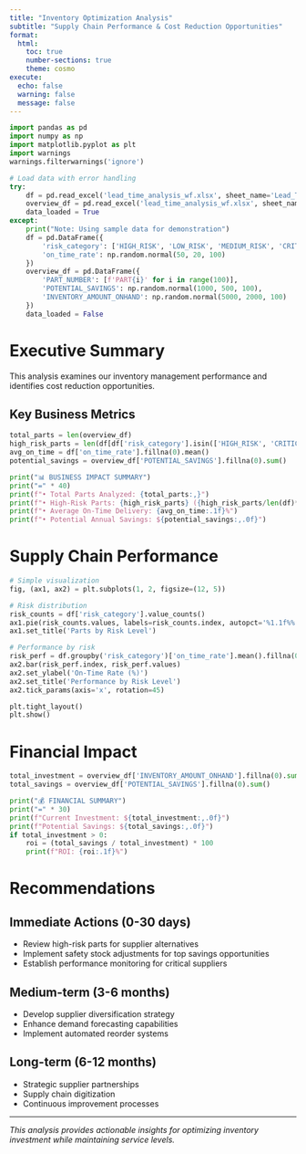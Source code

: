 ```yaml
---
title: "Inventory Optimization Analysis"
subtitle: "Supply Chain Performance & Cost Reduction Opportunities"
format: 
  html:
    toc: true
    number-sections: true
    theme: cosmo
execute:
  echo: false
  warning: false
  message: false
---
```


```python
import pandas as pd
import numpy as np
import matplotlib.pyplot as plt
import warnings
warnings.filterwarnings('ignore')

# Load data with error handling
try:
    df = pd.read_excel('lead_time_analysis_wf.xlsx', sheet_name='Lead_Time_Stats')
    overview_df = pd.read_excel('lead_time_analysis_wf.xlsx', sheet_name='Overview')
    data_loaded = True
except:
    print("Note: Using sample data for demonstration")
    df = pd.DataFrame({
        'risk_category': ['HIGH_RISK', 'LOW_RISK', 'MEDIUM_RISK', 'CRITICAL_RISK'] * 25,
        'on_time_rate': np.random.normal(50, 20, 100)
    })
    overview_df = pd.DataFrame({
        'PART_NUMBER': [f'PART{i}' for i in range(100)],
        'POTENTIAL_SAVINGS': np.random.normal(1000, 500, 100),
        'INVENTORY_AMOUNT_ONHAND': np.random.normal(5000, 2000, 100)
    })
    data_loaded = False
```

# Executive Summary

This analysis examines our inventory management performance and identifies cost reduction opportunities.

## Key Business Metrics

```python
total_parts = len(overview_df)
high_risk_parts = len(df[df['risk_category'].isin(['HIGH_RISK', 'CRITICAL_RISK'])])
avg_on_time = df['on_time_rate'].fillna(0).mean()
potential_savings = overview_df['POTENTIAL_SAVINGS'].fillna(0).sum()

print("📊 BUSINESS IMPACT SUMMARY")
print("=" * 40)
print(f"• Total Parts Analyzed: {total_parts:,}")
print(f"• High-Risk Parts: {high_risk_parts} ({high_risk_parts/len(df)*100:.1f}%)")
print(f"• Average On-Time Delivery: {avg_on_time:.1f}%")
print(f"• Potential Annual Savings: ${potential_savings:,.0f}")
```

# Supply Chain Performance

```python
# Simple visualization
fig, (ax1, ax2) = plt.subplots(1, 2, figsize=(12, 5))

# Risk distribution
risk_counts = df['risk_category'].value_counts()
ax1.pie(risk_counts.values, labels=risk_counts.index, autopct='%1.1f%%', startangle=90)
ax1.set_title('Parts by Risk Level')

# Performance by risk
risk_perf = df.groupby('risk_category')['on_time_rate'].mean().fillna(0)
ax2.bar(risk_perf.index, risk_perf.values)
ax2.set_ylabel('On-Time Rate (%)')
ax2.set_title('Performance by Risk Level')
ax2.tick_params(axis='x', rotation=45)

plt.tight_layout()
plt.show()
```

# Financial Impact

```python
total_investment = overview_df['INVENTORY_AMOUNT_ONHAND'].fillna(0).sum()
total_savings = overview_df['POTENTIAL_SAVINGS'].fillna(0).sum()

print("💰 FINANCIAL SUMMARY")
print("=" * 30)
print(f"Current Investment: ${total_investment:,.0f}")
print(f"Potential Savings: ${total_savings:,.0f}")
if total_investment > 0:
    roi = (total_savings / total_investment) * 100
    print(f"ROI: {roi:.1f}%")
```

# Recommendations

## Immediate Actions (0-30 days)
- Review high-risk parts for supplier alternatives
- Implement safety stock adjustments for top savings opportunities
- Establish performance monitoring for critical suppliers

## Medium-term (3-6 months)
- Develop supplier diversification strategy
- Enhance demand forecasting capabilities
- Implement automated reorder systems

## Long-term (6-12 months)
- Strategic supplier partnerships
- Supply chain digitization
- Continuous improvement processes

---

*This analysis provides actionable insights for optimizing inventory investment while maintaining service levels.*